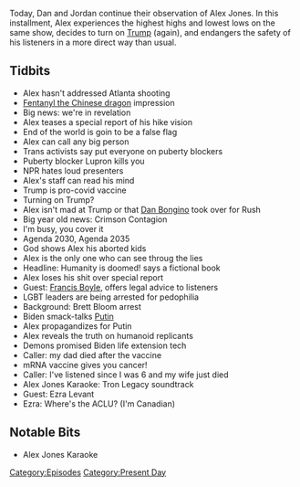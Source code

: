 {{DEFAULTSORT:
    #_EPISODE_0541:March 17-18, 2021
}}{{Episode
    | title             = March 17-18, 2021
    | caption           = Listen to this episode on [https://knowledgefight.libsyn.com/541-march-17-18-2021 Libsyn] [https://open.spotify.com/episode/5X8DWLDF2C1IfUx762B6cY Spotify], Read the [[Transcript/541: March 17-18, 2021|Unofficial Transcript]]
    | episodeNumber     = 541
    | length            = 01:31:11
    | airDate           = March 19, 2021
    | coverageStartDate = March 17, 2021
    | coverageEndDate   = March 18, 2021
    | episodeType       = [[:Category:Present Day|Present Day]]
    | appearance        = [[Dan Bongino]], [[Rush Limbaugh]], [[Francis Boyle]], [[Brett Bloom]]
    | previousEpisode   = [[540: March 15-16, 2021]]
    | nextEpisode       = [[542: September 15, 2010]]
}}

{{Stub}}

Today, Dan and Jordan continue their observation of Alex Jones. In this installment, Alex experiences the highest highs and lowest lows on the same show, decides to turn on [[Donald Trump|Trump]] (again), and endangers the safety of his listeners in a more direct way than usual.

==Tidbits==

*Alex hasn't addressed Atlanta shooting
*[[Fentanyl the Chinese dragon]] impression
*Big news: we're in revelation
*Alex teases a special report of his hike vision
*End of the world is goin to be a false flag
*Alex can call any big person
*Trans activists say put everyone on puberty blockers
*Puberty blocker Lupron kills you
*NPR hates loud presenters
*Alex's staff can read his mind
*Trump is pro-covid vaccine
*Turning on Trump?
*Alex isn't mad at Trump or that [[Dan Bongino]] took over for Rush
*Big year old news: Crimson Contagion
*I'm busy, you cover it
*Agenda 2030, Agenda 2035
*God shows Alex his aborted kids
*Alex is the only one who can see throug the  lies
*Headline: Humanity is doomed! says a fictional book
*Alex loses his shit over special report
*Guest: [[Francis Boyle]], offers legal advice to listeners
*LGBT leaders are being arrested for pedophilia
*Background: Brett Bloom arrest
*Biden smack-talks [[Vladimir Putin|Putin]]
*Alex propagandizes for Putin
*Alex reveals the truth on humanoid replicants
*Demons promised Biden life extension tech
*Caller: my dad died after the vaccine
*mRNA vaccine gives you cancer!
*Caller: I've listened since I was 6 and my wife just died
*Alex Jones Karaoke: Tron Legacy soundtrack
*Guest: Ezra Levant
*Ezra: Where's the ACLU? (I'm Canadian)

==Notable Bits==

*Alex Jones Karaoke

[[Category:Episodes]]
[[Category:Present Day]]
